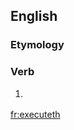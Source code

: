 ==English==

===Etymology===
{{suffix|execute|eth|lang=en}}

===Verb===
{{en-verb form}}

# {{context|archaic|lang=en}} {{en-third-person singular of|execute}}

[[fr:executeth]]
